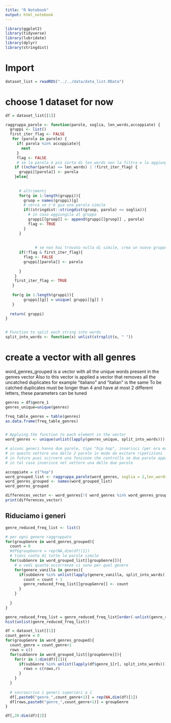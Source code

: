 ```yaml
---
title: "R Notebook"
output: html_notebook
---
```


```r
library(ggplot2)
library(tidyverse)
library(lubridate)
library(dplyr)
library(stringdist)
```
# Import
```r
dataset_list = readRDS("../../data/data_list.RData")
```

# choose 1 dataset for now
```r
df = dataset_list[[1]]
```

```r
raggruppa_parole <- function(parole, soglia, len_words,accoppiate) {
  gruppi <- list()
  first_iter_flag <- FALSE
   for (parola in parole) {
     if( parola %in% accoppiate){
       next 
     }
     flag <- FALSE
     # se la parola è più corta di len_words non la filtra e la aggiunge direttamente
    if ((nchar(parola) <= len_words) | !first_iter_flag) { 
      gruppi[[parola]] <- parola
    }else{
      
      
      # altrimenti
      for(g in 1:length(gruppi)){
        gruop = names(gruppi)[g]
        # cerca se c'è gia una parola simile
        if((stringdist::stringdist(gruop, parola) <= soglia)){
          # in caso aggiungila al gruppo
          gruppi[[gruop]] <- append(gruppi[[gruop]] , parola) 
          flag <- TRUE
        }
      }
      
      
             # se non hai trovato nulla di simile, crea un nuovo gruppo
      if(!flag & first_iter_flag){
        flag <- FALSE
        gruppi[[parola]] <- parola
        
      }
    }
    first_iter_flag <- TRUE
   }
  
   for(g in 1:length(gruppi)){
        gruppi[[g]] = unique( gruppi[[g]] )
   }
    
  return( gruppi)
}


# Function to split each string into words
split_into_words <- function(x) unlist(strsplit(x, " "))
```



# create a vector with all genres

word_genres_grouped is a vector with all the unique words present in the genres vector
Also to this vector is applied a vector that removes all the uncatched duplicates
for example "italiano" and "italian" is the same
To be catched duplicates must be longer than 4 and have at most 2 different letters, these parameters can be tuned
```r
genres = df$genre_1
genres_unique=unique(genres)

freq_table_genres = table(genres)
as.data.frame(freq_table_genres)


# Applying the function to each element in the vector
word_genres <- unique(unlist(lapply(genres_unique, split_into_words)))
```




```r
# alcuni generi hanno due parole, tipo "hip hop", inserisci (per ora manualmente) 
# in questo vettore una delle 2 parole in modo da evitare ripetizioni
# in futuro puoi scirvere una funzione che controlla se due parole appaiono sempre insieme
# in tal caso inserisce nel vettore una delle due parole

accoppiate = c("hop")
word_grouped_list <- raggruppa_parole(word_genres, soglia = 2,len_words = 4,accoppiate)
word_genres_grouped <- names(word_grouped_list)
word_genres_grouped
```

```r
differences_vector <- word_genres[!( word_genres %in% word_genres_grouped)]
print(differences_vector)
```

## Riduciamo i generi
```r
genre_reduced_freq_list <- list()

# per ogni genere raggruppato
for(groupGenre in word_genres_grouped){
  count = 0
  #df$groupGenre = rep(NA,dim(df)[1])
  # tieni conto di tutte le parole simile
  for(subGenre in word_grouped_list[[groupGenre]]){
    # e vedi quante occorrenze ci sono per quel genere
    for(genere_vanilla in genres){
      if(subGenre %in% unlist(lapply(genere_vanilla, split_into_words))){
        count = count + 1
        genre_reduced_freq_list[[groupGenre]] <- count
      }
    }
   
  }
}

genre_reduced_freq_list = genre_reduced_freq_list[order(-unlist(genre_reduced_freq_list))]
hist(unlist(genre_reduced_freq_list))

```

```r
df = dataset_list[[1]]
count_genre = 0
for(groupGenre in word_genres_grouped){
  count_genre = count_genre+1
  rows = c()
  for(subGenre in word_grouped_list[[groupGenre]]){
    for(r in 1:dim(df)[1]){
      if(subGenre %in% unlist(lapply(df$genre_1[r], split_into_words))){
        rows = c(rows,r)
      }
    }
  }
  
  # sovrascrivo i generi superiori a 1
  df[,paste0("genre_",count_genre+1)] = rep(NA,dim(df)[1])
  df[rows,paste0("genre_",count_genre+1)] = groupGenre
}

df[,20:dim(df)[2]]
```


















